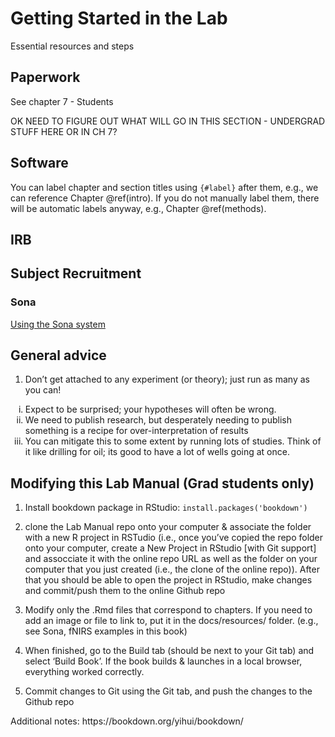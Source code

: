 # Getting Started in the Lab {#getting_started}

Essential resources and steps

## Paperwork

See chapter 7 - Students

OK NEED TO FIGURE OUT WHAT WILL GO IN THIS SECTION - UNDERGRAD STUFF HERE OR IN CH 7?

## Software


You can label chapter and section titles using `{#label}` after them, e.g., we can reference Chapter \@ref(intro). If you do not manually label them, there will be automatic labels anyway, e.g., Chapter \@ref(methods).

## IRB

## Subject Recruitment

### Sona
[Using the Sona system](docs/resources/SONA new studies guide.pdf)



## General advice

1. Don't get attached to any experiment (or theory); just run as many as you can!
  i) Expect to be surprised; your hypotheses will often be wrong.
  ii) We need to publish research, but desperately needing to publish something is a recipe
  for over-interpretation of results
  iii) You can mitigate this to some extent by running lots of studies.  Think of it like
  drilling for oil; its good to have a lot of wells going at once.



## Modifying this Lab Manual (Grad students only)

1. Install bookdown package in RStudio: `install.packages('bookdown')`

2. clone the Lab Manual repo onto your computer & associate the folder with a new R project in RSTudio (i.e., once you've copied the repo folder onto your computer, create a New Project in RStudio [with Git support] and assocciate it with the online repo URL as well as the folder on your computer that you just created (i.e., the clone of the online repo)).  After that you should be able to open the project in RStudio, make changes and commit/push them to the online Github repo

3. Modify only the .Rmd files that correspond to chapters.  If you need to add an image or file to link to, put it in the docs/resources/ folder. (e.g., see Sona, fNIRS examples in this book)


4. When finished, go to the Build tab (should be next to your Git tab) and select 'Build Book'.  If the book builds & launches in a local browser, everything worked correctly. 

5.  Commit changes to Git using the Git tab, and push the changes to the Github repo

Additional notes: https://bookdown.org/yihui/bookdown/



